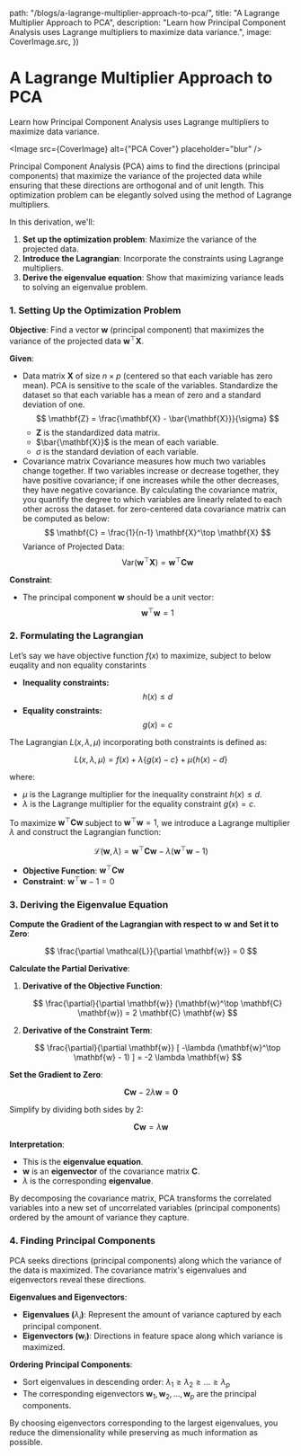 

  path: "/blogs/a-lagrange-multiplier-approach-to-pca/",
  title: "A Lagrange Multiplier Approach to PCA",
  description:
    "Learn how Principal Component Analysis uses Lagrange multipliers to maximize data variance.",
  image: CoverImage.src,
})

# A Lagrange Multiplier Approach to PCA

<span className="text-base leading-snug text-neutral-500">
  Learn how Principal Component Analysis uses Lagrange multipliers to maximize
  data variance.
</span>

<Image src={CoverImage} alt={"PCA Cover"} placeholder="blur" />

Principal Component Analysis (PCA) aims to find the directions (principal components) that maximize the variance of the projected data while ensuring that these directions are orthogonal and of unit length. This optimization problem can be elegantly solved using the method of Lagrange multipliers.

In this derivation, we'll:

1. **Set up the optimization problem**: Maximize the variance of the projected data.
2. **Introduce the Lagrangian**: Incorporate the constraints using Lagrange multipliers.
3. **Derive the eigenvalue equation**: Show that maximizing variance leads to solving an eigenvalue problem.

### **1. Setting Up the Optimization Problem**

**Objective**: Find a vector $\mathbf{w}$ (principal component) that maximizes the variance of the projected data $\mathbf{w}^\top \mathbf{X}$.

**Given**:

- Data matrix $\mathbf{X}$ of size $n \times p$ (centered so that each variable has zero mean).
  PCA is sensitive to the scale of the variables. Standardize the dataset so that each variable has a mean of zero and a standard deviation of one.
  $$
  \mathbf{Z} = \frac{\mathbf{X} - \bar{\mathbf{X}}}{\sigma}
  $$
  - $\mathbf{Z}$ is the standardized data matrix.
  - $\bar{\mathbf{X}}$ is the mean of each variable.
  - $\sigma$ is the standard deviation of each variable.
- Covariance matrix
  Covariance measures how much two variables change together. If two variables increase or decrease together, they have positive covariance; if one increases while the other decreases, they have negative covariance. By calculating the covariance matrix, you quantify the degree to which variables are linearly related to each other across the dataset. for zero-centered data covariance matrix can be computed as below:
  $$
  \mathbf{C} = \frac{1}{n-1} \mathbf{X}^\top \mathbf{X}
  $$
  Variance of Projected Data:
  $$
  \text{Var}(\mathbf{w}^\top \mathbf{X}) = \mathbf{w}^\top \mathbf{C} \mathbf{w}
  $$

**Constraint**:

- The principal component $\mathbf{w}$ should be a unit vector:
  $$
  \mathbf{w}^\top \mathbf{w} = 1
  $$

### **2. Formulating the Lagrangian**

Let’s say we have objective function $f(x)$ to maximize, subject to below euqality and non equality constarints

- **Inequality constraints:**
  $$
  h(x) \leq d
  $$
- **Equality constraints:**
  $$
  g(x) = c
  $$

The Lagrangian $L(x, \lambda, \mu)$ incorporating both constraints is defined as:

$$
L(x, \lambda, \mu) = f(x) + \lambda \{g(x) - c\} + \mu \{h(x) - d\}
$$

where:

- $\mu$ is the Lagrange multiplier for the inequality constraint $h(x)≤d$.
- $\lambda$ is the Lagrange multiplier for the equality constraint $g(x)=c$.

To maximize $\mathbf{w}^\top \mathbf{C} \mathbf{w}$ subject to $\mathbf{w}^\top \mathbf{w} = 1$, we introduce a Lagrange multiplier $\lambda$ and construct the Lagrangian function:

$$
\mathcal{L}(\mathbf{w}, \lambda) = \mathbf{w}^\top \mathbf{C} \mathbf{w} - \lambda (\mathbf{w}^\top \mathbf{w} - 1)
$$

- **Objective Function**: $\mathbf{w}^\top \mathbf{C} \mathbf{w}$
- **Constraint**: $\mathbf{w}^\top \mathbf{w} - 1 = 0$

### **3. Deriving the Eigenvalue Equation**

**Compute the Gradient of the Lagrangian with respect to** $\mathbf{w}$ **and Set it to Zero**:

$$
\frac{\partial \mathcal{L}}{\partial \mathbf{w}} = 0
$$

**Calculate the Partial Derivative**:

1. **Derivative of the Objective Function**:

   $$
   \frac{\partial}{\partial \mathbf{w}} (\mathbf{w}^\top \mathbf{C} \mathbf{w}) = 2 \mathbf{C} \mathbf{w}
   $$

2. **Derivative of the Constraint Term**:

   $$
   \frac{\partial}{\partial \mathbf{w}} [ -\lambda (\mathbf{w}^\top \mathbf{w} - 1) ] = -2 \lambda \mathbf{w}
   $$

**Set the Gradient to Zero**:

$$
\mathbf{C} \mathbf{w} - 2 \lambda \mathbf{w} = \mathbf{0}
$$

Simplify by dividing both sides by 2:

$$
\mathbf{C} \mathbf{w} = \lambda \mathbf{w}
$$

**Interpretation**:

- This is the **eigenvalue equation**.
- $\mathbf{w}$ is an **eigenvector** of the covariance matrix $\mathbf{C}$.
- $\lambda$ is the corresponding **eigenvalue**.

By decomposing the covariance matrix, PCA transforms the correlated variables into a new set of uncorrelated variables (principal components) ordered by the amount of variance they capture.

### **4. Finding Principal Components**

PCA seeks directions (principal components) along which the variance of the data is maximized. The covariance matrix's eigenvalues and eigenvectors reveal these directions.

**Eigenvalues and Eigenvectors**:

- **Eigenvalues (**$\lambda_i$**)**: Represent the amount of variance captured by each principal component.
- **Eigenvectors (**$\mathbf{w}_i$**)**: Directions in feature space along which variance is maximized.

**Ordering Principal Components**:

- Sort eigenvalues in descending order: $\lambda_1 \geq \lambda_2 \geq \dots \geq \lambda_p$
- The corresponding eigenvectors $\mathbf{w}_1, \mathbf{w}_2, \dots, \mathbf{w}_p$ are the principal components.

By choosing eigenvectors corresponding to the largest eigenvalues, you reduce the dimensionality while preserving as much information as possible.
